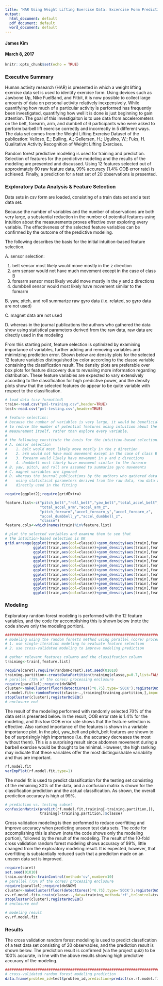 ```yaml
---
title: 'HAR Using Weight Lifting Exercise Data: Excercise Form Prediction'
output:
  html_document: default
  pdf_document: default
  word_document: default
---
```

#### James Kim
#### March 8, 2017

```r
knitr::opts_chunk$set(echo = TRUE)
```

### Executive Summary

Human activity research (HAR) is presented in which a weight lifting exercise data set is used to identify exercise form.  Using devices such as Jawbone Up, Nike FuelBand, and Fitbit, it is now possible to collect large amounts of data on personal activity relatively inexpensively. While quantifying how much of a particular activity is performed has frequently been investigated, quantifying how well it is done is just beginning to gain attention. The goal of this investigaiton is to use data from accelerometers on the belt, forearm, arm, and dumbell of 6 participants who were asked to perform barbell lift exercise correctly and incorrectly in 5 different ways. The data set comes from the Weight Lifting Exercise Dataset of the publication: Velloso, E.; Bulling, A.; Gellersen, H.; Ugulino, W.; Fuks, H. Qualitative Activity Recognition of Weight Lifting Exercises.

Random forest predictive modeling is used for training and prediction. Selection of features for the predictive modeling and the results of the modeling are presented and discussed. Using 12 features selected out of approximately 60 raw feature data, 99% accuracy (1.4% OOB error rate) is achieved. Finally, a prediction for a test set of 20 observations is presented.

### Exploratory Data Analysis & Feature Selection

Data sets in csv form are loaded, consisting of a train data set and a test data set.

Because the number of variables and the number of observations are both very large, a substantial reduction in the number of potential features using intuition about the measurements proves effective over exploring every variable. The effectiveness of the selected feature variables can be confirmed by the outcome of the predictive modeling.

The following describes the basis for the initial intuition-based feature selection.

A. sensor selection:

1. belt sensor most likely would move mostly in the z direction
2. arm sensor would not have much movement except in the case of class B
3. forearm sensor most likely would move mostly in the y and z directions
4. dumbbell sensor would most likely have movement similar to the forearm

B. yaw, pitch, and roll summarize raw gyro data (i.e. related, so gyro data are not used)

C. magnet data are not used

D. whereas in the journal publications the authors who gathered the data show using statistical parameters derived from the raw data, raw data are directly used in the modeling

From this starting point, feature selection is optimized by examining importance of variables, further adding and removing variables and minimizing prediction error. Shown below are density plots for the selected 12 feature variables distinguished by color according to the classe variable containing the classification result. The density plots are preferable over box plots for feature discovery due to revealing more information regarding distribution. These feature variables are expected to vary extensively according to the classification for high predictive power, and the density plots show that the selected features do appear to be quite variable with respect to the classification.

```r
# load data (csv formatted)
train<-read.csv("pml-training.csv",header=TRUE)
test<-read.csv("pml-testing.csv",header=TRUE)
```

```r
# feature selection:
# because the number of variables is very large, it would be beneficial
# to reduce the number of potential features using intuition about the
# measurement itself, rather than explore every variable.
#
# the following constitute the basis for the intuition-based selection:
# A. sensor selection
#    1. belt would most likely move mostly in the z direction
#    2. arm would not have much movement except in the case of class B
#    3. forearm would likely have movement in y and z directions
#    4. dumbbell most likely have movement similar to the forearm
# B. yaw, pitch, and roll are assumed to summarize gyro movements
# C. magnet variables are ignored
# D. whereas the journal publications by the authors who gathered data show
#    using statistical parameters derived from the raw data, raw data are
#    directly used in the fitting

require(ggplot2);require(gridExtra)

feature.list<-c("pitch_belt","roll_belt","yaw_belt","total_accel_belt","accel_belt_z",
                "total_accel_arm","accel_arm_z",
                "pitch_forearm","accel_forearm_y","accel_forearm_z",
                "accel_dumbbell_y","accel_dumbbell_z",
                "classe")
feature.cols<-which(names(train)%in%feature.list)

# plot the selected variables and examine them to see that
# the intuition-based selection is OK
grid.arrange(ggplot(train,aes(col=classe))+geom_density(aes(train[,feature.cols[1]]))+xlab(feature.list[1]),
             ggplot(train,aes(col=classe))+geom_density(aes(train[,feature.cols[2]]))+xlab(feature.list[2]),
             ggplot(train,aes(col=classe))+geom_density(aes(train[,feature.cols[3]]))+xlab(feature.list[3]),
             ggplot(train,aes(col=classe))+geom_density(aes(train[,feature.cols[4]]))+xlab(feature.list[4]),
             ggplot(train,aes(col=classe))+geom_density(aes(train[,feature.cols[5]]))+xlab(feature.list[5]),
             ggplot(train,aes(col=classe))+geom_density(aes(train[,feature.cols[6]]))+xlab(feature.list[6]),
             ggplot(train,aes(col=classe))+geom_density(aes(train[,feature.cols[7]]))+xlab(feature.list[7]),
             ggplot(train,aes(col=classe))+geom_density(aes(train[,feature.cols[8]]))+xlab(feature.list[8]),
             ggplot(train,aes(col=classe))+geom_density(aes(train[,feature.cols[9]]))+xlab(feature.list[9]),
             ggplot(train,aes(col=classe))+geom_density(aes(train[,feature.cols[10]]))+xlab(feature.list[10]),
             ggplot(train,aes(col=classe))+geom_density(aes(train[,feature.cols[11]]))+xlab(feature.list[11]),
             ggplot(train,aes(col=classe))+geom_density(aes(train[,feature.cols[12]]))+xlab(feature.list[12]))
```

### Modeling

Exploratory random forest modeling is performed with the 12 feature variables, and the code for accomplishing this is shown below (note the code shows only the modeling portion).

```r
###############################################################################
# modeling using the random forests method using parallel (core) processing
# 1. use single-iteration modeling to evaluate feature selection
# 2. use cross-validated modeling to improve modeling prediction

# gather relevant features columns and the classifcation column
training<-train[,feature.list]
```

```r
require(caret);require(randomForest);set.seed(01010)
training.partition<-createDataPartition(training$classe,p=0.7,list=FALSE)
# parallel (75% of the cores) processing enclosure
require(parallel);require(doSNOW)
cluster<-makeCluster(floor(detectCores()*0.75),type='SOCK');registerDoSNOW(cluster)
rf.model.fit<-randomForest(classe~.,training[training.partition,],importance=TRUE)
stopCluster(cluster);registerDoSEQ()
# enclosure end
```

The result of the modeling performed with randomly selected 70% of the data set is presented below. In the result, OOB error rate is 1.4% for the modeling, and this low OOB error rate shows that the feature selection is effective. Also ranked importance of the features is shown in a variable importance plot. In the plot, yaw_belt and pitch_belt features are shown to be of surprisingly high importance (i.e. the accuracy decreases the most without them). This is a surprising result since abdomen movement during a barbell exercise would be thought to be minimal. However, the high ranking may indicate that these variables offer the most distinguishable variability and thus are important.

```r
rf.model.fit
varImpPlot(rf.model.fit,type=1)
```

The model fit is used to predict classification for the testing set consisting of the remaining 30% of the data, and a confusion matrix is shown for the classification prediction and the actual classification. As shown, the overall prediction accuracy is high at 99%.

```r

# prediction vs. testing subset
confusionMatrix(predict(rf.model.fit,training[-training.partition,]),
                training[-training.partition,]$classe)
```

Cross validation modeling is then performed to reduce overfitting and improve accuracy when predicting unseen test data sets. The code for accomplishing this is shown (note the code shows only the modeling portion), followed by the result of the modeling. The result of the 10-fold cross validation random forest modeling shows accuracy of 99%, little changed from the exploratory modeling result. It is expected, however, that overfitting is substantially reduced such that a prediciton made on an unseen data set is improved.

```r
require(caret)
set.seed(01010)
train.control<-trainControl(method='cv',number=10)
# parallel (75% of the cores) processing enclosure
require(parallel);require(doSNOW)
cluster<-makeCluster(floor(detectCores()*0.75),type='SOCK');registerDoSNOW(cluster)
cv.rf.model.fit<-train(classe~.,data=training,method='rf',trControl=train.control)
stopCluster(cluster);registerDoSEQ()
# enclosure end
```

```r
# modeling result
cv.rf.model.fit
```

### Results

The cross validation random forest modeling is used to predict classfication of a test data set consisting of 20 observables, and the prediction result is shown below. The prediction result is confirmed (via the project quiz) to be 100% accurate, in line with the above results showing high predictive accuracy of the modeling.

```r
###############################################################################
# cross-validated random forest modeling prediction
data.frame(problem_id=test$problem_id,prediction=predict(cv.rf.model.fit,test))
```
